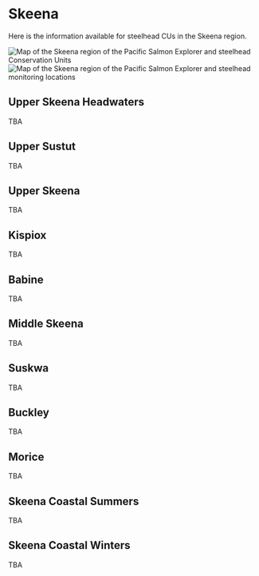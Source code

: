 # Skeena {#skeena}

Here is the information available for steelhead CUs in the Skeena region.

![Map of the Skeena region of the Pacific Salmon Explorer and steelhead Conservation Units](_bookdown_files/map_skeena_region.png)
![Map of the Skeena region of the Pacific Salmon Explorer and steelhead monitoring locations](_bookdown_files/map_skeena_monitoring.png)

## Upper Skeena Headwaters

TBA

## Upper Sustut 

TBA

## Upper Skeena 

TBA

## Kispiox

TBA

## Babine

TBA

## Middle Skeena 

TBA

## Suskwa

TBA

## Buckley

TBA 

## Morice

TBA

## Skeena Coastal Summers 

TBA

## Skeena Coastal Winters 

TBA
